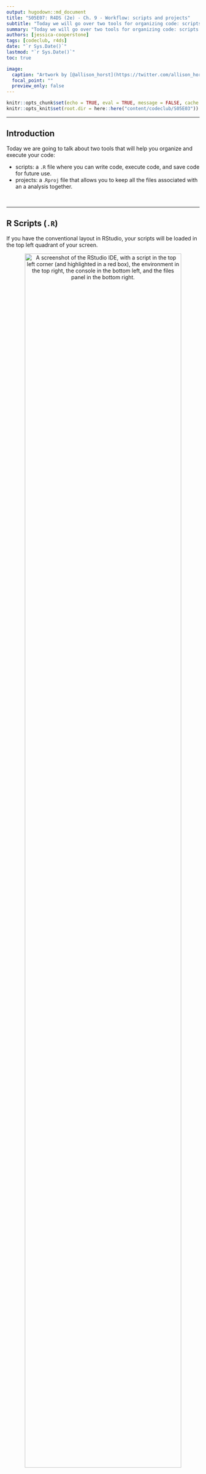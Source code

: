 ```yaml
---
output: hugodown::md_document
title: "S05E07: R4DS (2e) - Ch. 9 - Workflow: scripts and projects"
subtitle: "Today we will go over two tools for organizing code: scripts and projects."
summary: "Today we will go over two tools for organizing code: scripts and projects."
authors: [jessica-cooperstone]
tags: [codeclub, r4ds]
date: "`r Sys.Date()`"
lastmod: "`r Sys.Date()`"
toc: true

image: 
  caption: "Artwork by [@allison_horst](https://twitter.com/allison_horst)"
  focal_point: ""
  preview_only: false
---
```


```r
knitr::opts_chunk$set(echo = TRUE, eval = TRUE, message = FALSE, cache = FALSE)
knitr::opts_knit$set(root.dir = here::here("content/codeclub/S05E03"))
```

------------------------------------------------------------------------

## Introduction

Today we are going to talk about two tools that will help you organize and execute your code:

* scripts: a `.R` file where you can write code, execute code, and save code for future use.
* projects: a .`Rproj` file that allows you to keep all the files associated with an a analysis together.

<br>

------------------------------------------------------------------------

## R Scripts (`.R`)

If you have the conventional layout in RStudio, your scripts will be loaded in the top left quadrant of your screen.

<p align="center"> 
<img src=img/rstudio.png width="90%" alt="A screenshot of the RStudio IDE, with a script in the top left corner (and highlighted in a red box), the environment in the top right, the console in the bottom left, and the files panel in the bottom right.">
</p>

You could simply type any code you want to execute into the console to run it, but long term this is not a good or practical solution. It can get cramped, and most of the time you want to save your code you write so you can use it again in the future.

The R script file acts like a text file where you can write code, and then send it to the console. You can also save the file so you can use/edit it later.

### Running code

There are a few different ways in which you can execute code from your script by sending it to the console.

1. By using Run in the top right corner of your Environment pane.
<p align="center"> 
<img src=img/run.png width="30%" alt="A screenshot of the RStudio IDE, showing the different Run options.">
</p>
2. Using a keyboard shortcut: place your cursor on the line you want to run and type `Cmd + Enter` on a Mac/Linux, or `Ctrl + Enter` on a PC.


### Code diagnostics

RStudio gets continually smarter in pointing out potential mistakes in your code to you, so you can fix them. Below are some examples of what this will look like.


If you put non-allowable characters in an object name:
<p align="left"> 
<img src=img/spaces_in_names.png width="30%" alt="A screenshot of the RStudio IDE, an error when you put a space in an object name for the code my data <- 1:10, you will see a red x on the left by your line numbers, and the diagnostic unexpected token data, and unexpected token <-.">
</p>

If you are missing a parentheses:
<p align="left"> 
<img src=img/missing_parentheses.png width="50%" alt="A screenshot of the RStudio IDE, an error when you put a space in an object name, you will see a red x on the left by your line numbers, and the diagnostic unexpected end of document.">
</p>


### Saving and naming

Talking about conventions for saving and naming might sound picky, but doing this in a systematic and predictable way will help you (and anyone who uses your code) in the future. In general you want your names to be:

1. **Machine** readable: don't contain any spaces, symbols, or otherwise unallowable characters. *For example*, R will not prevent you from using spaces in column names, but it will from that point forward need to be encased in backticks which you will definitely find annoying.  
2. **Human** readable: contain names that indicate to you and others what is contained within that object. *For example*, if you name all your dataframes Data, Data1, Data2, Data3, Data 4... you will have trouble in the future remembering the differences between them.
3. **Some inherent organizational structure**, like numbering the names of scripts in the order they are run, making sub-folders, so it's easy to understand what comes from where, and to find what you're looking for. *For example*, I like to make sub-folders for data, output, figs, so that my parent directory stays organized. If you have a few scripts and they need to run sequentially, it would be a good idea to name them so that order is apparent, like `01_data-import-wrangling.R`, `02_stat-analysis.R`, `03_plot-figs.R`.

<br>

## R Projects (`.Rproj`)

<p align="center"> 
<img src=img/setwd_v_rproj.png width="60%" alt="A cartoon of a cracked glass cube looking frustrated with casts on its arm and leg, with bandaids on it, containing “setwd”, looks on at a metal riveted cube labeled “R Proj” holding a skateboard looking sympathetic, and a smaller cube with a helmet on labeled “here” doing a trick on a skateboard.">
<figcaption>Artwork by [@allison_horst](https://twitter.com/allison_horst)</figcaption>
</p>


### A reminder about directories

A couple of weeks ago, Jelmer shared with us some information about [getting and your working directory](https://biodash.github.io/codeclub/s05e05/#interlude-file-locations) using `getwd()` and `setwd()`.

The reason why we have to do this is because we need to indicate in R where it should be looking for importing files, and where it should be writing out files from our analyses. R cannot read your mind, so you have to tell it where this location is.

### Why saving your environment is a bad idea

By default, R will save, or ask if you if you want to save your environment. Your environment contains all of the working objects, data, functions that you have been using for your analysis. 

We recommend that you turn off this auto-saving of your environment to aid in your own reproducible analysis in the future. You can do that by going to Tools > Global Options

<p align="center"> 
<img src=img/clean-slate.png width="90%" alt="A screenshot of global options, general, unchecking to restore workspace at startup, and setting save workspace to RData to never.">
</p>

------------------------------------------------------------------------

## Breakout Rooms

We are going to practice what we've gone over today with some breakout exercises.

### Exercise 1 

Set yourself up an R project for your Code Club files. Store it in a permanent and logical space on your computer (i.e., not your downloads folder or desktop), and once you've done it, open it up and use it for the rest of Code Club.

### Exercise 2

Using your new project, take a file from a past Code Club or from your research, and load it into R using what you've learned in the past two sessions ([Data Import](https://biodash.github.io/codeclub/s05e05/) and [Data Import 2](https://biodash.github.io/codeclub/s05e06/)). Also try and export what you've just imported and save it in a subfolder called "output".


### Exercise 3

Go to the RStudio Tips Twitter account, https://twitter.com/rstudiotips and find one tip that looks interesting. Practice using it!


### Exercise 4

What other common mistakes will RStudio diagnostics report? Read https://support.posit.co/hc/en-us/articles/205753617-Code-Diagnostics to find out.

